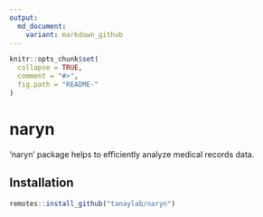 ```yaml
---
output:
  md_document:
    variant: markdown_github
---
```


```r
knitr::opts_chunk$set(
  collapse = TRUE,
  comment = "#>",
  fig.path = "README-"
)
```

<!-- badges: start -->
<!-- badges: end -->

# naryn

'naryn' package helps to efficiently analyze medical records data.

## Installation
```r
remotes::install_github("tanaylab/naryn")
```
